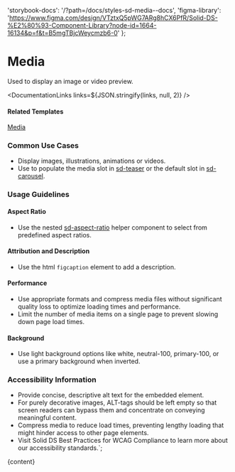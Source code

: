 

  'storybook-docs': '/?path=/docs/styles-sd-media--docs',
  'figma-library':
    'https://www.figma.com/design/VTztxQ5pWG7ARg8hCX6PfR/Solid-DS-%E2%80%93-Component-Library?node-id=1664-16134&p=f&t=B5mgTBjcWeycmzb6-0'
};

# Media

Used to display an image or video preview.

<DefaultStory />

<DocumentationLinks links=${JSON.stringify(links, null, 2)} />

#### Related Templates

[Media](/?path=/docs/templates-media--docs)

### Common Use Cases

- Display images, illustrations, animations or videos.
- Use to populate the media slot in [sd-teaser](/?path=/docs/components-sd-teaser--docs) or the default slot in [sd-carousel](/?path=/docs/components-sd-carousel--docs).

### Usage Guidelines

#### Aspect Ratio

- Use the nested [sd-aspect-ratio](https://www.figma.com/design/YDktJcseQIIQbsuCpoKS4V/Component-Docs?node-id=3646-41470&t=cm2c2fYXSZANLiBp-0) helper component to select from predefined aspect ratios.

#### Attribution and Description

- Use the html <code>figcaption</code> element to add a description.

#### Performance

- Use appropriate formats and compress media files without significant quality loss to optimize loading times and performance.
- Limit the number of media items on a single page to prevent slowing down page load times.

#### Background

- Use light background options like white, neutral-100, primary-100, or use a primary background when inverted.

### Accessibility Information

- Provide concise, descriptive alt text for the embedded element.
- For purely decorative images, ALT-tags should be left empty so that screen readers can bypass them and concentrate on conveying meaningful content.
- Compress media to reduce load times, preventing lengthy loading that might hinder access to other page elements.
- Visit <sd-link href="https://www.figma.com/design/YDktJcseQIIQbsuCpoKS4V/Component-Docs?node-id=10708-5011&t=Z1FxSGWkmXG5r5sw-4" target="_blank">Solid DS Best Practices for WCAG Compliance</sd-link> to learn more about our accessibility standards.`;

<Meta title="Styles/sd-media/Overview" />

<OverviewFormatter story={SdMediaStories.Default}>{content}</OverviewFormatter>
